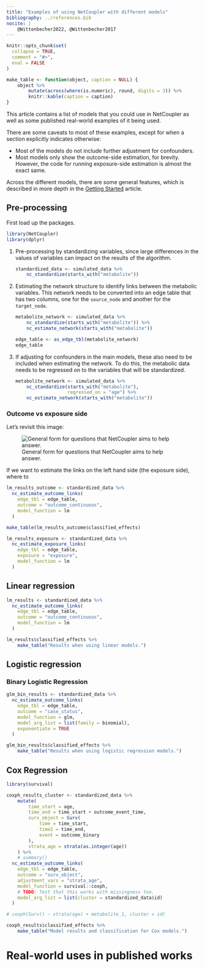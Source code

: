 ```yaml
---
title: "Examples of using NetCoupler with different models"
bibliography: ../references.bib
nocite: |
    @Wittenbecher2022, @Wittenbecher2017
---
```


```r
knitr::opts_chunk$set(
  collapse = TRUE,
  comment = "#>",
  eval = FALSE
)

make_table <- function(object, caption = NULL) {
    object %>%
        mutate(across(where(is.numeric), round, digits = 3)) %>% 
        knitr::kable(caption = caption)
}
```

This article contains a list of models that you could use in NetCoupler as well
as some published real-world examples of it being used.

There are some caveats to most of these examples, except for when a section
explicitly indicates otherwise:

- Most of the models do not include further adjustment for confounders.
- Most models only show the outcome-side estimation, for brevity. However,
the code for running exposure-side estimation is almost the exact same.

Across the different models, there are some general features, which is described
in more depth in the [Getting Started](netcoupler.html) article.

## Pre-processing

First load up the packages.

```r
library(NetCoupler)
library(dplyr)
```

1. Pre-processing by standardizing variables, since large differences in the
values of variables can impact on the results of the algorithm. 

    ```r
    standardized_data <- simulated_data %>%
        nc_standardize(starts_with("metabolite"))
    ```

2. Estimating the network structure to identify links between the metabolic variables.
This network needs to be converted into an edge table that has two columns, one 
for the `source_node` and another for the `target_node`.

    ```r
    metabolite_network <- simulated_data %>%
        nc_standardize(starts_with("metabolite")) %>% 
        nc_estimate_network(starts_with("metabolite"))
    
    edge_table <- as_edge_tbl(metabolite_network)
    edge_table
    ```

3. If adjusting for confounders in the main models, these also need to be included
when estimating the network. To do this, the metabolic data needs to be
regressed on to the variables that will be standardized.

    ```r
    metabolite_network <- simulated_data %>%
        nc_standardize(starts_with("metabolite"),
                       regressed_on = "age") %>%
        nc_estimate_network(starts_with("metabolite"))
```

### Outcome vs exposure side

Let's revisit this image:

![General form for questions that NetCoupler aims to help answer.](vignettes/aim-question.png)

If we want to estimate the links on the left hand side (the exposure side),
where to 

```r
lm_results_outcome <- standardized_data %>%
  nc_estimate_outcome_links(
    edge_tbl = edge_table,
    outcome = "outcome_continuous",
    model_function = lm
  )
```

```r
make_table(lm_results_outcome$classified_effects)
```

```r
lm_results_exposure <- standardized_data %>%
  nc_estimate_exposure_links(
    edge_tbl = edge_table,
    exposure = "exposure",
    model_function = lm
  )
```

## Linear regression

```r
lm_results <- standardized_data %>%
  nc_estimate_outcome_links(
    edge_tbl = edge_table,
    outcome = "outcome_continuous",
    model_function = lm
  )
```

```r
lm_results$classified_effects %>% 
    make_table("Results when using linear models.")
```

## Logistic regression

### Binary Logistic Regression

```r
glm_bin_results <- standardized_data %>%
  nc_estimate_outcome_links(
    edge_tbl = edge_table,
    outcome = "case_status",
    model_function = glm,
    model_arg_list = list(family = binomial),
    exponentiate = TRUE
  )
```

```r
glm_bin_results$classified_effects %>% 
    make_table("Results when using logistic regression models.")
```

<!-- 
### Ordinal Logistic Regression 

### Nominal Logistic Regression

### Conditional Logistic Regression
-->

## Cox Regression

<!-- TODO: Include `cluster()`, `strata()`. -->

```r
library(survival)

coxph_results_cluster <- standardized_data %>%
    mutate(
        time_start = age,
        time_end = time_start + outcome_event_time,
        surv_object = Surv(
            time = time_start,
            time2 = time_end,
            event = outcome_binary
        ),
        strata_age = strata(as.integer(age))
    ) %>%
    # summary()
  nc_estimate_outcome_links(
    edge_tbl = edge_table,
    outcome = "surv_object",
    adjustment_vars = "strata_age",
    model_function = survival::coxph,
    # TODO: Test that this works with missingness too.
    model_arg_list = list(cluster = standardized_data$id)
  )

# coxph(Surv() ~ strata(age) + metabolite_1, cluster = id)
```

```r
coxph_results$classified_effects %>% 
    make_table("Model results and classification for Cox models.")
```

<!-- 
## Poisson regression 

### Negative Binomial Regression
### Zero-inflated regression

## Polynomial Regression

## Ridge Regression

## Lasso Regression

## Quantile Regression

## Elastic Net Regression

## Principal Components Regression

## Support Vector Machines Regression

## Quasi Poisson Regression

## Tobit Regression

## Multivariate Regression

## Random effects models

## Longitudinal data? 

-->

# Real-world uses in published works
